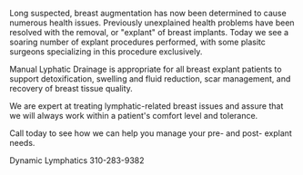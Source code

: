 Long suspected, breast augmentation has now been  determined to cause numerous health issues. Previously unexplained health problems have been resolved with the removal, or "explant" of breast implants. Today we see a soaring number of explant procedures performed, with some plasitc surgeons specializing in this procedure exclusively.

Manual Lyphatic Drainage is appropriate for all breast explant patients to support detoxification, swelling and fluid reduction, scar management, and recovery of breast tissue quality.

We are expert at treating lymphatic-related breast issues and assure that we will always work within a patient's comfort level and tolerance.

Call today to see how we can help you manage your pre- and post- explant needs.

Dynamic Lymphatics 310-283-9382

